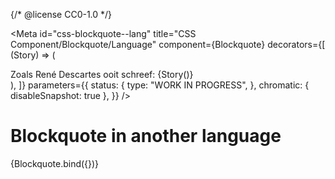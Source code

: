 {/* @license CC0-1.0 */}


<Meta
  id="css-blockquote--lang"
  title="CSS Component/Blockquote/Language"
  component={Blockquote}
  decorators={[
    (Story) => (
      <div lang="nl">
        <Paragraph>Zoals René Descartes ooit schreef:</Paragraph>
        {Story()}
      </div>
    ),
  ]}
  parameters={{
    status: {
      type: "WORK IN PROGRESS",
    },
    chromatic: { disableSnapshot: true },
  }}
/>

# Blockquote in another language

<Canvas>
  <Story
    name="Language"
    args={{
      lang: "fr",
      textContent: "Je pense, donc je suis",
    }}
  >
    {Blockquote.bind({})}
  </Story>
</Canvas>
